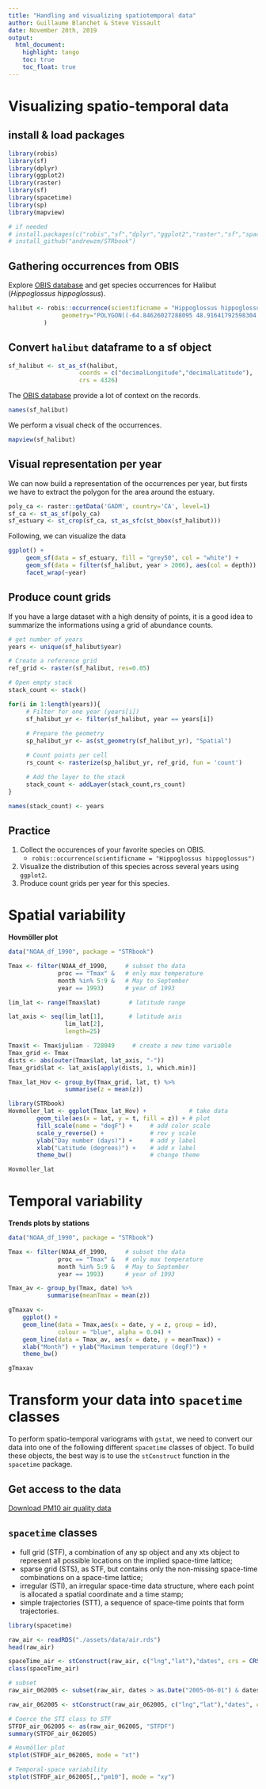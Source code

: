 ```yaml
---
title: "Handling and visualizing spatiotemporal data"
author: Guillaume Blanchet & Steve Vissault
date: November 20th, 2019
output:
  html_document:
    highlight: tango
    toc: true
    toc_float: true
---
```



# Visualizing spatio-temporal data

## install & load packages 

```r
library(robis)
library(sf)
library(dplyr)
library(ggplot2)
library(raster)
library(sf)
library(spacetime)
library(sp)
library(mapview)

# if needed
# install.packages(c("robis","sf","dplyr","ggplot2","raster","sf","spacetime","sp"))
# install_github("andrewzm/STRbook")
```

## Gathering occurrences from OBIS

Explore [OBIS database](https://obis.org/) and get species occurrences for
Halibut (*Hippoglossus hippoglossus*).

```r
halibut <- robis::occurrence(scientificname = "Hippoglossus hippoglossus", 
               geometry="POLYGON((-64.84626027288095 48.91641792598304,-64.01129933538095 50.49356505646415,-68.82331105413095 50.11464395818477,-71.04254933538095 46.80876488134784,-64.84626027288095 48.91641792598304))"
          )
```

## Convert `halibut` dataframe to a sf object

```r
sf_halibut <- st_as_sf(halibut, 
                    coords = c("decimalLongitude","decimalLatitude"),
                    crs = 4326)
```

The [OBIS database](https://obis.org/) provide a lot of context on the records.

```r
names(sf_halibut)
```
We perform a visual check of the occurrences.

```r
mapview(sf_halibut)
```

## Visual representation per year

We can now build a representation of the occurrences per year, but firsts we have to extract the polygon for the area around the estuary.

```r
poly_ca <- raster::getData('GADM', country='CA', level=1)
sf_ca <- st_as_sf(poly_ca)
sf_estuary <- st_crop(sf_ca, st_as_sfc(st_bbox(sf_halibut)))
```

Following, we can visualize the data


```r
ggplot() + 
     geom_sf(data = sf_estuary, fill = "grey50", col = "white") + 
     geom_sf(data = filter(sf_halibut, year > 2006), aes(col = depth)) + 
     facet_wrap(~year)
```

## Produce count grids

If you have a large dataset with a high density of points, it is a good idea to
summarize the informations using a grid of abundance counts.

```r
# get number of years
years <- unique(sf_halibut$year)

# Create a reference grid
ref_grid <- raster(sf_halibut, res=0.05)

# Open empty stack
stack_count <- stack()

for(i in 1:length(years)){
     # Filter for one year (years[i])
     sf_halibut_yr <- filter(sf_halibut, year == years[i])
     
     # Prepare the geometry
     sp_halibut_yr <- as(st_geometry(sf_halibut_yr), "Spatial")

     # Count points per cell
     rs_count <- rasterize(sp_halibut_yr, ref_grid, fun = 'count')

     # Add the layer to the stack
     stack_count <- addLayer(stack_count,rs_count)
}

names(stack_count) <- years
```

## Practice

1. Collect the occurences of your favorite species on OBIS.
     - `robis::occurrence(scientificname = "Hippoglossus hippoglossus")`
2. Visualize the distribution of this species across several years using `ggplot2`.
3. Produce count grids per year for this species.


# Spatial variability

**Hovmöller plot**

```r
data("NOAA_df_1990", package = "STRbook")

Tmax <- filter(NOAA_df_1990,     # subset the data
              proc == "Tmax" &   # only max temperature
              month %in% 5:9 &   # May to September
              year == 1993)      # year of 1993

lim_lat <- range(Tmax$lat)        # latitude range

lat_axis <- seq(lim_lat[1],       # latitude axis
                lim_lat[2],
                length=25)

Tmax$t <- Tmax$julian - 728049     # create a new time variable
Tmax_grid <- Tmax
dists <- abs(outer(Tmax$lat, lat_axis, "-"))
Tmax_grid$lat <- lat_axis[apply(dists, 1, which.min)]

Tmax_lat_Hov <- group_by(Tmax_grid, lat, t) %>%
                summarise(z = mean(z))

library(STRbook)
Hovmoller_lat <- ggplot(Tmax_lat_Hov) +            # take data
        geom_tile(aes(x = lat, y = t, fill = z)) + # plot
        fill_scale(name = "degF") +     # add color scale
        scale_y_reverse() +             # rev y scale
        ylab("Day number (days)") +     # add y label
        xlab("Latitude (degrees)") +    # add x label
        theme_bw()                      # change theme

Hovmoller_lat
```

# Temporal variability

**Trends plots by stations**

```r
data("NOAA_df_1990", package = "STRbook")

Tmax <- filter(NOAA_df_1990,     # subset the data
              proc == "Tmax" &   # only max temperature
              month %in% 5:9 &   # May to September
              year == 1993)      # year of 1993

Tmax_av <- group_by(Tmax, date) %>%
           summarise(meanTmax = mean(z))

gTmaxav <-
    ggplot() +
    geom_line(data = Tmax,aes(x = date, y = z, group = id),
              colour = "blue", alpha = 0.04) +
    geom_line(data = Tmax_av, aes(x = date, y = meanTmax)) +
    xlab("Month") + ylab("Maximum temperature (degF)") +
    theme_bw()

gTmaxav
```

# Transform your data into `spacetime` classes

To perform spatio-temporal variograms with `gstat`, we need to convert our data
into one of the following different `spacetime` classes of object. To build
these objects, the best way is to use the `stConstruct` function in the
`spacetime` package.

## Get access to the data

[Download PM10 air quality data]("./assets/data/air.rds")

## `spacetime` classes

- full grid (STF), a combination of any sp object and any xts object to represent all
possible locations on the implied space-time lattice;
- sparse grid (STS), as STF, but contains only the non-missing space-time combinations on a space-time lattice;
- irregular (STI), an irregular space-time data structure, where each point is allocated a spatial coordinate and a time stamp;
- simple trajectories (STT), a sequence of space-time points that form trajectories.


```r
library(spacetime)

raw_air <- readRDS("./assets/data/air.rds")
head(raw_air)

spaceTime_air <- stConstruct(raw_air, c("lng","lat"),"dates", crs = CRS("+init=epsg:4326"))
class(spaceTime_air)
```


```r
# subset 
raw_air_062005 <- subset(raw_air, dates > as.Date("2005-06-01") & dates < as.Date("2005-06-30"))

raw_air_062005 <- stConstruct(raw_air_062005, c("lng","lat"),"dates", crs = CRS("+init=epsg:4326"))

# Coerce the STI class to STF
STFDF_air_062005 <- as(raw_air_062005, "STFDF")
summary(STFDF_air_062005)

# Hovmöller plot
stplot(STFDF_air_062005, mode = "xt")

# Temporal-space variability
stplot(STFDF_air_062005[,,"pm10"], mode = "xy")
```





